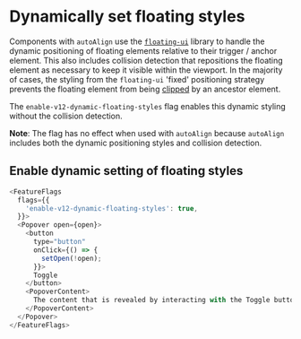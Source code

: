 
<Meta title="Components/Popover/Feature Flag" name="Flag details" />

# Dynamically set floating styles

Components with `autoAlign` use the
[`floating-ui`](https://github.com/floating-ui/floating-ui) library to handle
the dynamic positioning of floating elements relative to their trigger / anchor
element. This also includes collision detection that repositions the floating
element as necessary to keep it visible within the viewport. In the majority of
cases, the styling from the `floating-ui` 'fixed' positioning strategy prevents
the floating element from being
[clipped](https://floating-ui.com/docs/misc#clipping) by an ancestor element.

The `enable-v12-dynamic-floating-styles` flag enables this dynamic styling
without the collision detection.

**Note**: The flag has no effect when used with `autoAlign` because `autoAlign`
includes both the dynamic positioning styles and collision detection.

## Enable dynamic setting of floating styles

```js
<FeatureFlags
  flags={{
    'enable-v12-dynamic-floating-styles': true,
  }}>
  <Popover open={open}>
    <button
      type="button"
      onClick={() => {
        setOpen(!open);
      }}>
      Toggle
    </button>
    <PopoverContent>
      The content that is revealed by interacting with the Toggle button
    </PopoverContent>
  </Popover>
</FeatureFlags>
```
